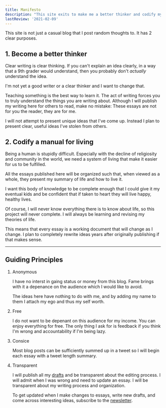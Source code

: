 ```yaml
---
title: Manifesto
description: "This site exits to make me a better thinker and codify my manual for living a fulfilling life."
lastReview: '2021-02-09'
---
```


This site is not just a casual blog that I post random thoughts to.
It has 2 clear purposes.

## 1. Become a better thinker

Clear writing is clear thinking.
If you can't explain an idea clearly, in a way that a 9th grader would understand, then you probably don't *actually* understand the idea.

I'm not yet a good writer or a clear thinker and I want to change that.

Teaching something is the best way to learn it.
The act of writing forces you to truly understand the things you are writing about.
Although I will publish my writing here for others to read, make no mistake: These essays are not for you the reader, they are for me.

I will not attempt to present unique ideas that I've come up.
Instead I plan to present clear, useful ideas I've stolen from others.

## 2. Codify a manual for living

Being a human is stupidly difficult.
Especially with the decline of religiosity and community in the world, we need a system of living that make it easier for us to be fulfilled.

All the essays published here will be organized such that, when viewed as a whole, they present my summary of life and how to live it.

I want this body of knowledge to be complete enough that I could give it my eventual kids and be confident that if taken to heart they will live happy, healthy lives.

Of course, I will never know everything there is to know about life, so this project will never complete.
I will always be learning and revising my theories of life.

This means that every essay is a working document that will change as I change. I plan to completely rewrite ideas years after originally publishing if that makes sense.

---

## Guiding Principles

1. Anonymous

    I have no interst in gaing status or money from this blog.
    Fame brings with it a depenance on the audience which I would like to avoid.
    
    The ideas here have nothing to do with me, and by adding my name to them I attach my ego and thus my self worth.

2. Free

    I do not want to be depenant on this audience for my income.
    You can enjoy everything for free. 
    The only thing I ask for is feedback if you think I'm wrong and accountability if I'm being lazy.

3. Consice

    Most blog posts can be sufficiently summed up in a tweet so I will begin each essay with a tweet length summary.

4. Transparent

    I will publish all my [drafts](/drafts) and be transparent about the editing process.
    I will admit when I was wrong and need to update an essay.
    I will be transparent about my writing process and organization.

    To get updated when I make changes to essays, write new drafts, and come across interesting ideas, subscribe to the [newsletter](/newsletter).
